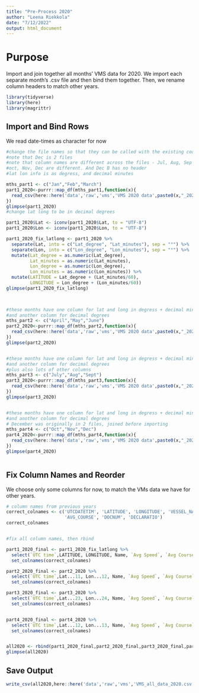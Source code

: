 ```yaml
---
title: "Pre-Process 2020"
author: "Leena Riekkola"
date: "7/12/2022"
output: html_document
---
```


# Purpose

Import and join together all months' VMS data for 2020. We import each separate month's .csv file and then bind them together. Then, we rename column headers to match other years.

```r
library(tidyverse)
library(here)
library(magrittr)
```

## Import and Bind Rows

We read date-times as character for now

```r
#change the file names so that they can be called with the existing code
#note that Dec is 2 files
#note that column names are different across the files - Jul, Aug, Sep are different, 
#oct, Nov, Dec are different. And Dec B has no header
#lat lon info is as degress, and decimal minutes

mths_part1 <- c("Jan","Feb","March")
part1_2020<-purrr::map_df(mths_part1,function(x){
  read_csv(here::here('data','raw','vms','VMS 2020 data',paste0(x,"_2020.csv")),col_types = 'ccccddddccc') #,col_types = 'ccccddddccc'
})
glimpse(part1_2020)
#change lat long to be in decimal degrees

part1_2020$Lat <- iconv(part1_2020$Lat, to = "UTF-8")
part1_2020$Lon <- iconv(part1_2020$Lon, to = "UTF-8")

part1_2020_fix_latlong <- part1_2020 %>% 
  separate(Lat, into = c("Lat_degree", "Lat_minutes"), sep = "°") %>% 
  separate(Lon, into = c("Lon_degree", "Lon_minutes"), sep = "°") %>%
  mutate(Lat_degree = as.numeric(Lat_degree),
         Lat_minutes = as.numeric(Lat_minutes),
         Lon_degree = as.numeric(Lon_degree),
         Lon_minutes = as.numeric(Lon_minutes)) %>% 
  mutate(LATITUDE = Lat_degree + (Lat_minutes/60),
         LONGITUDE = Lon_degree + (Lon_minutes/60))
glimpse(part1_2020_fix_latlong)

  

#these months have one column for lat and long in degress + decimal minutes
#and another column for decimal degrees
mths_part2 <- c("April","May","June")
part2_2020<-purrr::map_df(mths_part2,function(x){
  read_csv(here::here('data','raw','vms','VMS 2020 data',paste0(x,"_2020.csv")),col_types = 'ccccddddccddc') 
})
glimpse(part2_2020)


#these months have one column for lat and long in degress + decimal minutes
#and another column for decimal degrees
#plus also lots of other columns
mths_part3 <- c("July","Aug","Sept")
part3_2020<-purrr::map_df(mths_part3,function(x){
  read_csv(here::here('data','raw','vms','VMS 2020 data',paste0(x,"_2020.csv")),col_types = 'cccccccccccddddcccccccddccc') 
})
glimpse(part3_2020)


#these months have one column for lat and long in degress + decimal minutes
#and another column for decimal degrees
# December was originally in 2 files, joined before importing
mths_part4 <- c("Oct","Nov","Dec")
part4_2020<-purrr::map_df(mths_part4,function(x){
  read_csv(here::here('data','raw','vms','VMS 2020 data',paste0(x,"_2020.csv")),col_types = 'cccccddddccddc') 
})
glimpse(part4_2020)



```


## Fix Column Names and Reorder

We choose only some columns for now, to match the VMs data we have for other years.

```r
# column names from previous years
correct_colnames <- c('UTCDATETIM', 'LATITUDE', 'LONGITUDE', 'VESSEL_NAM', 'AVG_SPEED', 
                      'AVG_COURSE', 'DOCNUM', 'DECLARATIO')
correct_colnames


#fix all column names, then rbind

part1_2020_final <- part1_2020_fix_latlong %>% 
  select(`UTC time`,LATITUDE, LONGITUDE, Name, `Avg Speed`, `Avg Course`, Docnum, `Declaration Code`) %>% 
  set_colnames(correct_colnames)

part2_2020_final <- part2_2020 %>% 
  select(`UTC time`,Lat...11, Lon...12, Name, `Avg Speed`, `Avg Course`, Docnum, `Declaration Code`) %>% 
  set_colnames(correct_colnames)

part3_2020_final <- part3_2020 %>% 
  select(`UTC time`,Lat...23, Lon...24, Name, `Avg Speed`, `Avg Course`, Docnum, `Declaration Code`) %>% 
  set_colnames(correct_colnames)


part4_2020_final <- part4_2020 %>% 
  select(`UTC time`,Lat...12, Lon...13, Name, `Avg Speed`, `Avg Course`, Docnum, `Declaration Code`) %>% 
  set_colnames(correct_colnames)


all2020 <- rbind(part1_2020_final,part2_2020_final,part3_2020_final,part4_2020_final)
glimpse(all2020)
```

## Save Output

```r
write_csv(all2020,here::here('data','raw','vms','VMS_all_data_2020.csv'))
```
